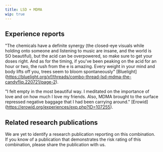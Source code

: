 ---
title: LSD + MDMA
wip: true
---

## Experience reports

"The chemicals have a definite synergy (the closed-eye visuals while holding onto someone and listening to music are insane, and the world is SO beautiful), but the acid can be overpowered, so make sure to get your doses right. And as for the timing, if you've been peaking on the acid for an hour or two, the rush from the e is amazing. Every weight in your mind and body lifts off you, trees seem to bloom spontaneously" [Bluelight] (https://bluelight.org/xf/threads/combo-thread-lsd-mdma-the-candyflip.220721/page-2).

"I felt empty in the most beautiful way. I meditated on the importance of love and on how much I love my friends. Also, MDMA brought to the surface repressed negative baggage that I had been carrying around." [Erowid] (https://erowid.org/experiences/exp.php?ID=107255).


## Related research publications

We are yet to identify a research publication reporting on this combination. If you know of a publication that demonstrates the risk rating of this combination, please share the publication with us.



